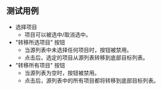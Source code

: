 ## 测试用例

* 选择项目
  * 项目可以被选中/取消选中。
* "转移所选项目" 按钮
  * 当源列表中未选择任何项目时，按钮被禁用。
  * 点击后，选定的项目从源列表转移到底部目标列表。
* "转移所有项目" 按钮
  * 当源列表为空时，按钮被禁用。
  * 点击后，源列表中的所有项目都将转移到底部目标列表。
